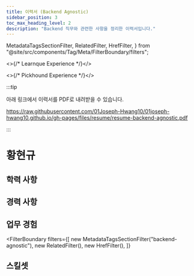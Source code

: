 ```yaml
---
title: 이력서 (Backend Agnostic)
sidebar_position: 3
toc_max_heading_level: 2
description: "Backend 직무와 관련한 사항을 정리한 이력서입니다."
---
```



  MetadataTagsSectionFilter,
  RelatedFilter,
  HrefFilter,
} from "@site/src/components/Tag/Meta/FilterBoundary/filters";


<>{/* Learnque Experience */}</>


<>{/* Pickhound Experience */}</>


:::tip

아래 링크에서 이력서를 PDF로 내려받을 수 있습니다.

https://raw.githubusercontent.com/01Joseph-Hwang10/01joseph-hwang10.github.io/gh-pages/files/resume/resume-backend-agnostic.pdf

:::

# 황현규

<Introduction />

## 학력 사항

<Education />

## 경력 사항

<Experience />

## 업무 경험

<MoreExperience />

<FilterBoundary
  filters={[
    new MetadataTagsSectionFilter("backend-agnostic"),
    new RelatedFilter(),
    new HrefFilter(),
  ]}
>
  <RecommendationAPI />
  <BanditEngine />
  <Common />
  <AdminDashboard />
  <BannerManager />
  <LearnQueExperience />
</FilterBoundary>

## 스킬셋

<Skillsets />
